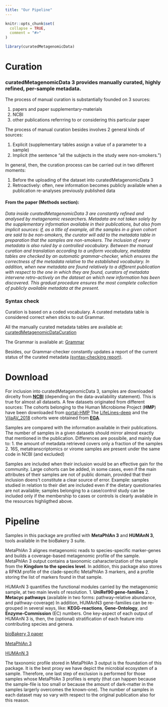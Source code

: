 ```yaml
---
title: "Our Pipeline"
---
```


```r
knitr::opts_chunk$set(
  collapse = TRUE,
  comment = "#>"
)
```

```r
library(curatedMetagenomicData)
```

# Curation
### curatedMetagenomicData 3 provides manually curated, highly refined, per-sample metadata.
The process of manual curation is substantially founded on 3 sources:

1. papers and paper supplementary-materials
2. NCBI
3. other publications referrring to or considering this particular paper

The process of manual curation besides involves 2 general kinds of sources:

1. Explicit (supplementary tables assign a value of a parameter to a sample)
2. Implicit (the sentence "all the subjects in the study were non-smokers.")

In general, then, the curation process can be carried out in two different moments:

1. Before the uploading of the dataset into curatedMetagenomicData 3
2. Retroactively: often, new information becomes publicly available when a publication re-analyses previously published data

#### From the paper (Methods section):
*Data inside curatedMetagenomicData 3 are constantly refined and analysed by metagenomic researchers. Metadata are not taken solely by the supplementary information available in their publications, but also from implicit sources: if, as a title of example, all the samples in a given cohort are said to be non-smokers, the curator will add to the metadata table in preparation that the samples are non-smokers. The inclusion of every metadata is also ruled by a controlled vocabulary. Between the manual curation and translation according to a uniform vocabulary, metadata tables are checked by an automatic grammar-checker, which ensures the correctness of the metadata relative to the established vocabulary. In addition, when new metadata are found relatively to a different publication with respect to the one in which they are found, curators of metadata intervene retro-actively on the dataset on which new information has been discovered. This gradual procedure ensures the most complete collection of publicly available metadata at the present.*

### Syntax check
Curation is based on a coded vocabulary. A curated metadata table is considered correct when sticks to out Grammar.

All the manually curated metadata tables are available at:
[curatedMetagenomicDataCuration](https://github.com/waldronlab/curatedMetagenomicDataCuration/tree/master/inst/curated)

The Grammar is available at:
[Grammar](https://github.com/waldronlab/curatedMetagenomicDataCuration/blob/master/inst/extdata/template.csv)

Besides, our Grammar-checker constantly updates a report of the current status of the curated metadata 
[(syntax-checking report)](https://waldronlab.io/curatedMetagenomicDataCuration/articles/curatedMetagenomicDataCuration.html).

# Download
For inclusion into curatedMetagenomicData 3, samples are downloaded dircelty from [**NCBI**](https://www.ncbi.nlm.nih.gov/) (depending on the data-availability statement).
This is true for almost all datasets. A few datasets originated from different sources:
The cohorts belonging to the Human Microbiome Project (**HMP**) have been downloaded from [portal-HMP](https://hmpdacc.org/)
The [LifeLines-deep](http://www.humanfunctionalgenomics.org/site/?page_id=86) and the [VilaAV_2018](https://stm.sciencemag.org/content/10/472/eaap8914) cohorts were obtained from [**EGA**](https://ega-archive.org/).

Samples are compared with the information available in their publications. The number of samples in a given datasets
should mirror almost exactly that mentioned in the publication. Differences are possibile, and mainly due to:
1. the amount of metadata retrieved covers only a fraction of the samples
2. 16S, metatranscriptomics or virome samples are present under the same code in NCBI (and excluded)

Samples are included when their inclusion would be an effective gain for the community. Large cohorts can be added, in some cases, even if the main attributes of their samples are not of public domain, provided that their inclusion doens't constitute a clear source of error. Example: samples studied in relation to their diet are included even if the dietary questionaries are not available; samples belonging to a case/control study can be included only if the membership to cases or controls is clearly available in the resources highligthed above.

# Pipeline 
Samples in this package are profiled with **MetaPhlAn 3** and **HUMAnN 3**, tools available in the bioBakery 3 suite.

MetaPhlAn 3 alignes metagenomic reads to species-specific marker-genes and builds a coverage-based metagenomic profile of the sample.
MetaPhlAn 3 output contains a taxonomic caharacterization of the sample from the **Kingdom to the species level**.
In addition, this package also stores a RPKM profile of the clade-specific MetaPhlAn 3 markers, and a profile 
storing the list of markers found in that sample.

HUMAnN 3 quantifies the functional modules carried by the metagenomic sample, at two main levels of resolution.
1. **UniRef90 gene-families**
2. **Metacyc pathways** (available in two forms: pathway-relative abundance, and pathway-coverage)
In addition, HUMAnN3 gene-families can be re-grouped in several ways, like: **KEGG-reactions**, **Gene-Ontology**, and **Enzyme-Commission** (EC) numbers.
One key-aspect of each output of HUMAnN 3 is, then, the (optional) stratification of each feature into contributing species and genera.  

[bioBakery 3 paper](https://elifesciences.org/articles/65088)

[MetaPhlAn 3](https://huttenhower.sph.harvard.edu/metaphlan/)

[HUMAnN 3](https://huttenhower.sph.harvard.edu/humann/)

The taxonomic profile stored in MetaPhlAn 3 output is the foundation of this package. It is the best
proxy we have depict the microbial ecosystem of a sample. Therefore, one last step of exclusion is 
performed for those samples whose MetaPhlAn 3 profiles is empty (that can happen because the sample-file
is too small or because the amount of dark-matter in the samples largerly overcomes the known-one). 
The number of samples in each dataset may so vary with respect to the original publication also for this reason.

